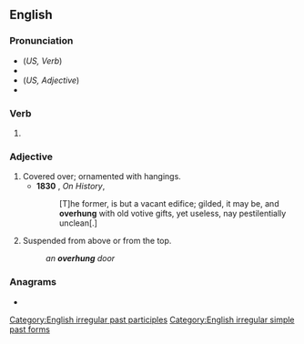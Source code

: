 ==English==

===Pronunciation===
* (''US, Verb'') {{IPA|/oʊvəɹˈhʌŋ/|lang=en}}
* {{rhymes|ʌŋ|lang=en}}
* (''US, Adjective'') {{IPA|/ˈoʊvəɹˌhʌŋ/|lang=en}}
* {{audio|en-us-overhung.ogg|Audio (US, verb)|lang=en}}

===Verb===
{{head|en|verb form}}

# {{en-past of|overhang}}

===Adjective===
{{en-adj|-}}

# Covered over; ornamented with hangings.
#* '''1830''' {{w|Thomas Carlyle}}, ''On History'', {{w|Fraser's Magazine}}
#*: [T]he former, is but a vacant edifice; gilded, it may be, and '''overhung''' with old votive gifts, yet useless, nay pestilentially unclean[.]
# Suspended from above or from the top.
#: ''an '''overhung''' door''

===Anagrams===
* {{anagrams|en|a=eghnoruv|hung over|hungover}}

[[Category:English irregular past participles]]
[[Category:English irregular simple past forms]]
